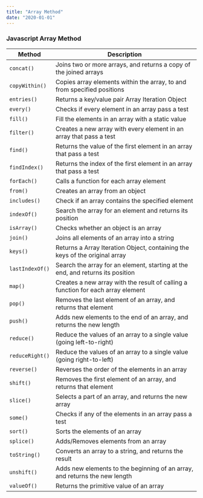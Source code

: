 ```yaml
---
title: "Array Method"
date: "2020-01-01"
---
```


### Javascript Array Method

| Method           | Description                                                                       |
| ---------------- | --------------------------------------------------------------------------------- |
| `concat()`       | Joins two or more arrays, and returns a copy of the joined arrays                 |
| `copyWithin()`   | Copies array elements within the array, to and from specified positions           |
| `entries()`      | Returns a key/value pair Array Iteration Object                                   |
| `every()`        | Checks if every element in an array pass a test                                   |
| `fill()`         | Fill the elements in an array with a static value                                 |
| `filter()`       | Creates a new array with every element in an array that pass a test               |
| `find()`         | Returns the value of the first element in an array that pass a test               |
| `findIndex()`    | Returns the index of the first element in an array that pass a test               |
| `forEach()`      | Calls a function for each array element                                           |
| `from()`         | Creates an array from an object                                                   |
| `includes()`     | Check if an array contains the specified element                                  |
| `indexOf()`      | Search the array for an element and returns its position                          |
| `isArray()`      | Checks whether an object is an array                                              |
| `join()`         | Joins all elements of an array into a string                                      |
| `keys()`         | Returns a Array Iteration Object, containing the keys of the original array       |
| `lastIndexOf()`  | Search the array for an element, starting at the end, and returns its position    |
| `map()`          | Creates a new array with the result of calling a function for each array element  |
| `pop()`          | Removes the last element of an array, and returns that element                    |
| `push()`         | Adds new elements to the end of an array, and returns the new length              |
| `reduce()`       | Reduce the values of an array to a single value (going left-to-right)             |
| `reduceRight()`  | Reduce the values of an array to a single value (going right-to-left)             |
| `reverse()`      | Reverses the order of the elements in an array                                    |
| `shift()`        | Removes the first element of an array, and returns that element                   |
| `slice()`        | Selects a part of an array, and returns the new array                             |
| `some()`         | Checks if any of the elements in an array pass a test                             |
| `sort()`         | Sorts the elements of an array                                                    |
| `splice()`       | Adds/Removes elements from an array                                               |
| `toString()`     | Converts an array to a string, and returns the result                             |
| `unshift()`      | Adds new elements to the beginning of an array, and returns the new length        |
| `valueOf()`      | Returns the primitive value of an array                                           |